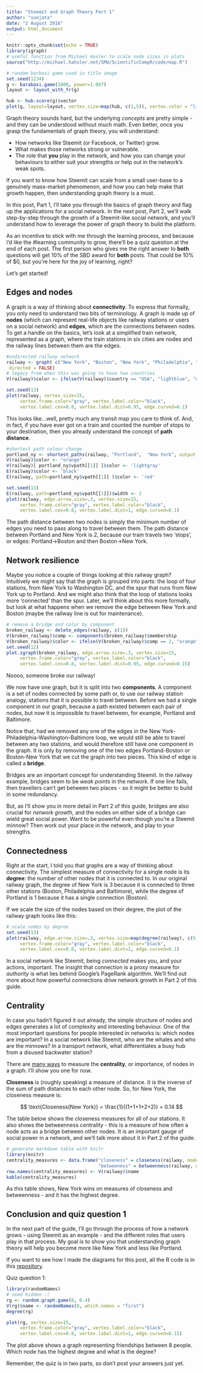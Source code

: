 ```yaml
---
title: "Steemit and Graph Theory Part 1"
author: "sunjata"
date: "2 August 2016"
output: html_document
---
```


```r
knitr::opts_chunk$set(echo = TRUE)
library(igraph)
# useful function from Michael Hasler to scale node sizes in plots
source("http://michael.hahsler.net/SMU/ScientificCompR/code/map.R")
```


```r
# random barbasi game used in title image 
set.seed(1234)
g <- barabasi.game(1000, power=1.097)
layout <- layout_with_fr(g)

hub <- hub.score(g)$vector
plot(g, layout=layout, vertex.size=map(hub, c(1,5)), vertex.color = "lightblue", vertex.label=NA, edge.arrow.size=.1)

```


Graph theory sounds hard, but the underlying *concepts* are pretty simple - and they can be understood without much math. Even better, once you grasp the fundamentals of graph theory, you will understand: 

- How networks like Steemit (or Facebook, or Twitter) grow.
- What makes those networks strong or vulnerable. 
-  The role that **you** play in the network, and how you can change your behaviours to either suit your strengths or help out in the network's weak spots.

If you want to know how Steemit can scale from a small user-base to a genuinely mass-market phenomenon, and how you can help make that growth happen, then understanding graph theory is a must.

In this post, Part 1, I'll take you through the basics of graph theory and flag up the applications for a social network. In the next post, Part 2, we'll walk step-by-step through the growth of a Steemit-like social network, and you'll understand how to leverage the power of graph theory to build the platform.

As an incentive to stick with me through the learning process, and because I'd like the #learning community to grow, there'll be a quiz question at the end of each post. The first person who gives me the right answer to **both** questions will get 10% of the SBD award for **both** posts. That could be 10% of $0, but you're here for the joy of learning, right?    

Let's get started!

## Edges and nodes

A graph is a way of thinking about **connectivity**. To express that formally, you only need to understand two bits of terminology. A graph is made up of **nodes** (which can represent real-life objects like railway stations or users on a social network) and **edges**, which are the connections between nodes. To get a handle on the basics, let's look at a simplified train network, represented as a graph, where the train stations in six cities are nodes and the railway lines between them are the edges.

```r
#undirected railway network
railway <- graph( c("New York", "Boston", "New York", "Philadelphia", "Philadelphia", "Washington DC", "New York", "Baltimore", "Baltimore", "Washington DC", "Boston", "Portland"),
 directed = FALSE)
# legacy from when this was going to have two countries
V(railway)$color <- ifelse(V(railway)$country == "USA", "lightblue", "orange")

set.seed(13)
plot(railway, vertex.size=15, 
     vertex.frame.color="gray", vertex.label.color="black", 
     vertex.label.cex=0.8, vertex.label.dist=0.95, edge.curved=0.1)
```

This looks like...well, pretty much any transit map you care to think of. And, in fact, if you have ever got on a train and counted the number of stops to your destination, then you already understand the concept of **path distance**. 

```r
#shortest path colour change
portland_ny <- shortest_paths(railway, "Portland",  "New York", output = "both")
V(railway)$color <- "orange"
V(railway)[ portland_ny$vpath[[1]] ]$color <- 'lightgray'
E(railway)$color <- 'black'
E(railway, path=portland_ny$vpath[[1]] )$color <- 'red'

set.seed(13)
E(railway, path=portland_ny$vpath[[1]])$width <- 2
plot(railway, edge.arrow.size=.3, vertex.size=15, 
     vertex.frame.color="gray", vertex.label.color="black", 
     vertex.label.cex=0.8, vertex.label.dist=1, edge.curved=0.1)
```

The path distance between two nodes is simply the minimum number of edges you need to pass along to travel between them. The path distance between Portland and New York is 2, because our train travels two 'stops', or edges: Portland→Boston and then Boston→New York.

## Network resilience

Maybe you notice a couple of things looking at this railway graph? Intuitively we might say that the graph is grouped into parts: the loop of four stations, from New York to Washington DC, and the spur that runs from New York up to Portland. And we might also think that the loop of stations looks more 'connected' than the spur. Later, we'll think about this more formally, but look at what happens when we remove the edge between New York and Boston (maybe the railway line is out for maintenance).

```r
# remove a bridge and color by component
broken_railway <- delete_edges(railway, c(1))
V(broken_railway)$comp <- components(broken_railway)$membership
V(broken_railway)$color <- ifelse(V(broken_railway)$comp == 2, "orange", "lightblue")
set.seed(12)
plot.igraph(broken_railway, edge.arrow.size=.3, vertex.size=15, 
     vertex.frame.color="gray", vertex.label.color="black", 
     vertex.label.cex=0.8, vertex.label.dist=0.95, edge.curved=0.15)
```

Noooo, someone broke our railway! 

We now have one graph, but it is split into two **components**. A component is a set of nodes connected by some path or, to use our railway station analogy, stations that it is possible to travel between. Before we had a single component in our graph, because a path existed between each pair of nodes, but now it is impossible to travel between, for example, Portland and Baltimore.

Notice that, had we removed any one of the edges in the New York-Philadelphia-Washington-Baltimore loop, we would still be able to travel between any two stations, and would therefore still have one component in the graph. It is only by removing one of the two edges Portland-Boston or Boston-New York that we cut the graph into two pieces. This kind of edge is called a **bridge**.

Bridges are an important concept for understanding Steemit. In the railway example, bridges seem to be *weak points* in the network. If one line fails, then travellers can't get between two places - so it might be better to build in some redundancy. 

But, as I'll show you in more detail in Part 2 of this guide, bridges are also crucial for *network growth*, and the nodes on either side of a bridge can wield great social power. Want to be powerful even though you're a Steemit minnow? Then work out your place in the network, and play to your strengths.

## Connectedness

Right at the start, I told you that graphs are a way of thinking about connectivity. The simplest measure of connectivity for a single node is its **degree**: the number of other nodes that it is connected to. In our original railway graph, the degree of New York is 3 because it is connected to three other stations (Boston, Philadelphia and Baltimore), while the degree of Portland is 1 because it has a single connection (Boston).

If we scale the size of the nodes based on their degree, the plot of the railway graph looks like this:

```r
# scale nodes by degree
set.seed(13)
plot(railway, edge.arrow.size=.3, vertex.size=map(degree(railway), c(5, 25)), 
     vertex.frame.color="gray", vertex.label.color="black", 
     vertex.label.cex=0.8, vertex.label.dist=1, edge.curved=0.1)
```

In a social network like Steemit, being *connected* makes you, and your actions, important. The insight that connection is a proxy measure for *authority* is what lies behind Google's PageRank algorithm. We'll find out more about how powerful connections drive network growth in Part 2 of this guide.

## Centrality

In case you hadn't figured it out already, the simple structure of nodes and edges generates a lot of complexity and interesting behaviour. One of the most important questions for people interested in networks is: which nodes are important? In a social network like Steemit, who are the whales and who are the minnows? In a transport network, what differentiates a busy hub from a disused backwater station?

There are [many ways](https://en.wikipedia.org/wiki/Centrality) to measure the **centrality**, or importance, of nodes in a graph. I'll show you one for now.

**Closeness** is (roughly speaking) a measure of distance. It is the inverse of the sum of path distances to each other node. So, for New York, the closeness measure is:

$$
\text{Closeness(New York)} = \frac{1}{(1+1+1+2+2)} = 0.14
$$

The table below shows the closeness measures for all of our stations. It also shows the betweenness centrality - this is a measure of how often a node acts as a bridge between other nodes. It is an important gauge of social power in a network, and we'll talk more about it in Part 2 of the guide.

```r
# generate markdown table with knitr
library(knitr)
centrality_measures <- data.frame("closeness" = closeness(railway, mode = "out"),  
                                  "betweeness" = betweenness(railway, directed = FALSE))
row.names(centrality_measures) <- V(railway)$name
kable(centrality_measures)
```


As this table shows, New York wins on measures of closeness and betweenness - and it has the highest degree. 

## Conclusion and quiz question 1

In the next part of the guide, I'll go through the process of how a network grows - using Steemit as an example - and the different roles that users play in that process. My goal is to show you that understanding graph theory will help you become more like New York and less like Portland.

If you want to see how I made the diagrams for this post, all the R code is in this [repository](). 

Quiz question 1:

```r
library(randomNames)
# seed hidden :(
rg <- random.graph.game(8, 0.4)
V(rg)$name <- randomNames(8, which.names = "first")
degree(rg)

plot(rg, vertex.size=15, 
     vertex.frame.color="gray", vertex.label.color="black", 
     vertex.label.cex=0.8, vertex.label.dist=1, edge.curved=0.15)
```

The plot above shows a graph representing friendships between 8 people. Which node has the highest degree and what is the degree?

Remember, the quiz is in two parts, so don't post your answers just yet.
